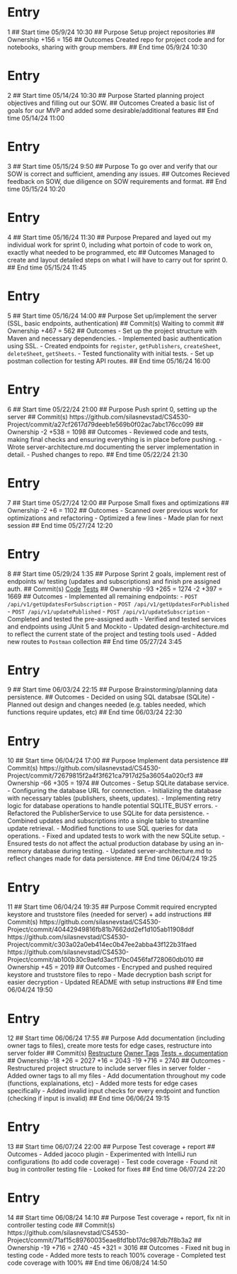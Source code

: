 # Entry
1
## Start time
05/9/24 10:30
## Purpose
Setup project repositories
## Ownership
+156 = 156
## Outcomes
Created repo for project code and for notebooks, sharing with group members.
## End time
05/9/24 10:30


# Entry
2
## Start time
05/14/24 10:30
## Purpose
Started planning project objectives and filling out our SOW.
## Outcomes
Created a basic list of goals for our MVP and added some desirable/additional features
## End time
05/14/24 11:00

# Entry
3
## Start time
05/15/24 9:50
## Purpose
To go over and verify that our SOW is correct and sufficient, amending any issues.
## Outcomes
Recieved feedback on SOW, due diligence on SOW requirements and format.
## End time
05/15/24 10:20

# Entry
4
## Start time
05/16/24 11:30
## Purpose
Prepared and layed out my individual work for sprint 0, including what portoin of code to work on, exactly what needed to be programmed, etc
## Outcomes
Managed to create and layout detailed steps on what I will have to carry out for sprint 0.
## End time
05/15/24 11:45

# Entry
5
## Start time
05/16/24 14:00
## Purpose
Set up/implement the server (SSL, basic endpoints, authentication)
## Commit(s)
Waiting to commit
## Ownership
+467 = 562
## Outcomes
- Set up the project structure with Maven and necessary dependencies.
- Implemented basic authentication using SSL.
- Created endpoints for `register`, `getPublishers`, `createSheet`, `deleteSheet`, `getSheets`.
- Tested functionality with initial tests.
- Set up postman collection for testing API routes.
## End time
05/16/24 16:00

# Entry
6
## Start time
05/22/24 21:00
## Purpose
Push sprint 0, setting up the server
## Commit(s)
https://github.com/silasnevstad/CS4530-Project/commit/a27cf2617d79deeb1e569b0f02ac7abc176cc099
## Ownership
-2 +538 = 1098
## Outcomes
- Reviewed code and tests, making final checks and ensuring everything is in place before pushing.
- Wrote server-architecture.md documenting the server implementation in detail.
- Pushed changes to repo.
## End time
05/22/24 21:30

# Entry
7
## Start time
05/27/24 12:00
## Purpose
Small fixes and optimizations
## Ownership
-2 +6 = 1102
## Outcomes
- Scanned over previous work for optimizations and refactoring
- Optimized a few lines
- Made plan for next session
## End time
05/27/24 12:20

# Entry
8
## Start time
05/29/24 1:35
## Purpose
Sprint 2 goals, implement rest of endpoints w/ testing (updates and subscriptions) and finish pre assigned auth.
## Commit(s)
[Code](https://github.com/silasnevstad/CS4530-Project/commit/2a8ae07559889591a6a8e9f42da4e0251f1f3854)
[Tests](https://github.com/silasnevstad/CS4530-Project/commit/c2fd8e3c426a507f888f6ca6287ec7ee2da73809)
## Ownership
-93 +265 = 1274
-2 +397 = 1669
## Outcomes
- Implemented all remaining endpoints:
  - `POST /api/v1/getUpdatesForSubscription`
  - `POST /api/v1/getUpdatesForPublished`
  - `POST /api/v1/updatePublished`
  - `POST /api/v1/updateSubscription`
- Completed and tested the pre-assigned auth
- Verified and tested services and endpoints using JUnit 5 and Mockito
- Updated design-architecture.md to reflect the current state of the project and testing tools used
- Added new routes to `Postman` collection
## End time
05/27/24 3:45

# Entry
9
## Start time
06/03/24 22:15
## Purpose
Brainstorming/planning data persistence.
## Outcomes
- Decided on using SQL databsae (SQLite)
- Planned out design and changes needed (e.g. tables needed, which functions require updates, etc)
## End time
06/03/24 22:30

# Entry
10
## Start time
06/04/24 17:00
## Purpose
Implement data persistence
## Commit(s)
https://github.com/silasnevstad/CS4530-Project/commit/72679815f2a4f3f621ca7917d25a36054a020cf3
## Ownership
-66 +305 = 1974
## Outcomes
- Setup SQLite database service.
  - Configuring the database URL for connection.
  - Initializing the database with necessary tables (publishers, sheets, updates).
  - Implementing retry logic for database operations to handle potential SQLITE_BUSY errors.
- Refactored the PublisherService to use SQLite for data persistence.
- Combined updates and subscriptions into a single table to streamline update retrieval.
- Modified functions to use SQL queries for data operations.
- Fixed and updated tests to work with the new SQLite setup.
- Ensured tests do not affect the actual production database by using an in-memory database during testing.
- Updated server-architecture.md to reflect changes made for data persistence.
## End time
06/04/24 19:25

# Entry
11
## Start time
06/04/24 19:35
## Purpose
Commit required encrypted keystore and truststore files (needed for server) + add instructions
## Commit(s)
https://github.com/silasnevstad/CS4530-Project/commit/40442949816fb81b7662dd2ef1d105ab11908ddf
https://github.com/silasnevstad/CS4530-Project/commit/c303a02a0eb414ec0b47ee2abba43f122b31faed
https://github.com/silasnevstad/CS4530-Project/commit/ab100b30c9aefd3acf17bc0456faf728060db010
## Ownership
+45 = 2019
## Outcomes
- Encryped and pushed required keystore and truststore files to repo
- Made decryption bash script for easier decryption
- Updated README with setup instructions
## End time
06/04/24 19:50

# Entry
12
## Start time
06/06/24 17:55
## Purpose
Add documentation (including owner tags to files), create more tests for edge cases, restructure into server folder
## Commit(s)
[Restructure](https://github.com/silasnevstad/CS4530-Project/commit/cfb51b5d66bd8bbafe3272c4c1a6babcc8934356)
[Owner Tags](https://github.com/silasnevstad/CS4530-Project/commit/81af78a6e12ef2414b5acea82ebbd1a8654ab6f4)
[Tests + documentation](https://github.com/silasnevstad/CS4530-Project/commit/b92f4d38ddd56d62ab9f7ddd32e6e07ff33650c3)
## Ownership
-18 +26 = 2027
+16 = 2043
-19 +716 = 2740
## Outcomes
- Restructured project structure to include server files in server folder
- Added owner tags to all my files
- Add documentation throughout my code (functions, explainations, etc)
- Added more tests for edge cases specifically
- Added invalid input checks for every endpoint and function (checking if input is invalid)
## End time
06/06/24 19:15

# Entry
13
## Start time
06/07/24 22:00
## Purpose
Test coverage + report
## Outcomes
- Added jacoco plugin
- Experimented with IntelliJ run configurations (to add code coverage)
- Test code coverage
- Found nit bug in controller testing file
  - Looked for fixes
## End time
06/07/24 22:20

# Entry
14
## Start time
06/08/24 14:10
## Purpose
Test coverage + report, fix nit in controller testing code
## Commit(s)
https://github.com/silasnevstad/CS4530-Project/commit/71af15c89760035eae8fd1bb17dc987db7f8b3a2
## Ownership
-19 +716 = 2740
-45 +321 = 3016
## Outcomes
- Fixed nit bug in testing code
- Added more tests to reach 100% coverage
- Completed test code coverage with 100%
## End time
06/08/24 14:50
